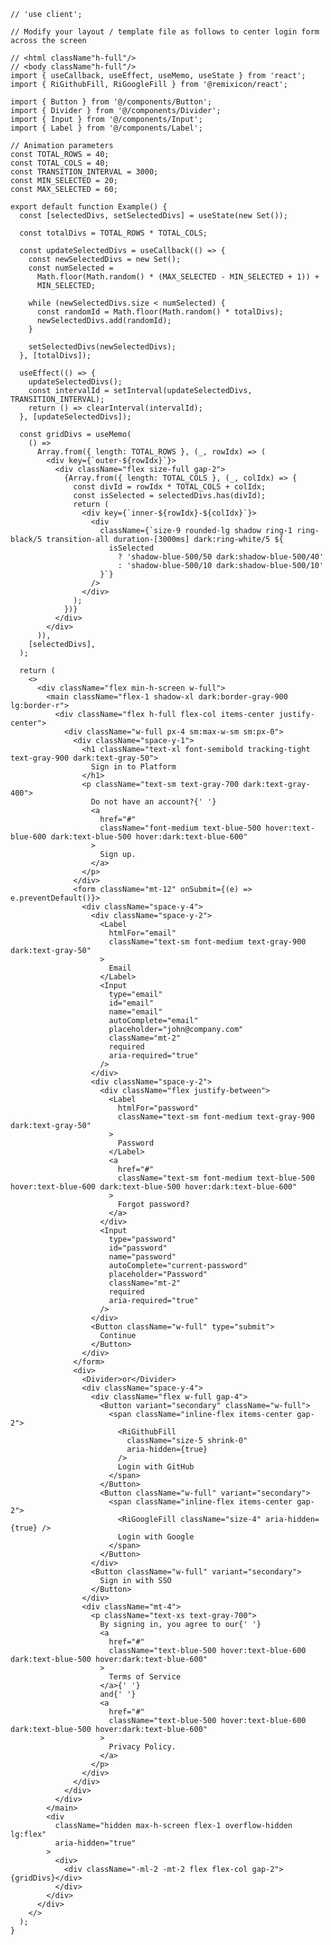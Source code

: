 ````tsx
// 'use client';

// Modify your layout / template file as follows to center login form across the screen

// <html className"h-full"/>
// <body className"h-full"/>
import { useCallback, useEffect, useMemo, useState } from 'react';
import { RiGithubFill, RiGoogleFill } from '@remixicon/react';

import { Button } from '@/components/Button';
import { Divider } from '@/components/Divider';
import { Input } from '@/components/Input';
import { Label } from '@/components/Label';

// Animation parameters
const TOTAL_ROWS = 40;
const TOTAL_COLS = 40;
const TRANSITION_INTERVAL = 3000;
const MIN_SELECTED = 20;
const MAX_SELECTED = 60;

export default function Example() {
  const [selectedDivs, setSelectedDivs] = useState(new Set());

  const totalDivs = TOTAL_ROWS * TOTAL_COLS;

  const updateSelectedDivs = useCallback(() => {
    const newSelectedDivs = new Set();
    const numSelected =
      Math.floor(Math.random() * (MAX_SELECTED - MIN_SELECTED + 1)) +
      MIN_SELECTED;

    while (newSelectedDivs.size < numSelected) {
      const randomId = Math.floor(Math.random() * totalDivs);
      newSelectedDivs.add(randomId);
    }

    setSelectedDivs(newSelectedDivs);
  }, [totalDivs]);

  useEffect(() => {
    updateSelectedDivs();
    const intervalId = setInterval(updateSelectedDivs, TRANSITION_INTERVAL);
    return () => clearInterval(intervalId);
  }, [updateSelectedDivs]);

  const gridDivs = useMemo(
    () =>
      Array.from({ length: TOTAL_ROWS }, (_, rowIdx) => (
        <div key={`outer-${rowIdx}`}>
          <div className="flex size-full gap-2">
            {Array.from({ length: TOTAL_COLS }, (_, colIdx) => {
              const divId = rowIdx * TOTAL_COLS + colIdx;
              const isSelected = selectedDivs.has(divId);
              return (
                <div key={`inner-${rowIdx}-${colIdx}`}>
                  <div
                    className={`size-9 rounded-lg shadow ring-1 ring-black/5 transition-all duration-[3000ms] dark:ring-white/5 ${
                      isSelected
                        ? 'shadow-blue-500/50 dark:shadow-blue-500/40'
                        : 'shadow-blue-500/10 dark:shadow-blue-500/10'
                    }`}
                  />
                </div>
              );
            })}
          </div>
        </div>
      )),
    [selectedDivs],
  );

  return (
    <>
      <div className="flex min-h-screen w-full">
        <main className="flex-1 shadow-xl dark:border-gray-900 lg:border-r">
          <div className="flex h-full flex-col items-center justify-center">
            <div className="w-full px-4 sm:max-w-sm sm:px-0">
              <div className="space-y-1">
                <h1 className="text-xl font-semibold tracking-tight text-gray-900 dark:text-gray-50">
                  Sign in to Platform
                </h1>
                <p className="text-sm text-gray-700 dark:text-gray-400">
                  Do not have an account?{' '}
                  <a
                    href="#"
                    className="font-medium text-blue-500 hover:text-blue-600 dark:text-blue-500 hover:dark:text-blue-600"
                  >
                    Sign up.
                  </a>
                </p>
              </div>
              <form className="mt-12" onSubmit={(e) => e.preventDefault()}>
                <div className="space-y-4">
                  <div className="space-y-2">
                    <Label
                      htmlFor="email"
                      className="text-sm font-medium text-gray-900 dark:text-gray-50"
                    >
                      Email
                    </Label>
                    <Input
                      type="email"
                      id="email"
                      name="email"
                      autoComplete="email"
                      placeholder="john@company.com"
                      className="mt-2"
                      required
                      aria-required="true"
                    />
                  </div>
                  <div className="space-y-2">
                    <div className="flex justify-between">
                      <Label
                        htmlFor="password"
                        className="text-sm font-medium text-gray-900 dark:text-gray-50"
                      >
                        Password
                      </Label>
                      <a
                        href="#"
                        className="text-sm font-medium text-blue-500 hover:text-blue-600 dark:text-blue-500 hover:dark:text-blue-600"
                      >
                        Forgot password?
                      </a>
                    </div>
                    <Input
                      type="password"
                      id="password"
                      name="password"
                      autoComplete="current-password"
                      placeholder="Password"
                      className="mt-2"
                      required
                      aria-required="true"
                    />
                  </div>
                  <Button className="w-full" type="submit">
                    Continue
                  </Button>
                </div>
              </form>
              <div>
                <Divider>or</Divider>
                <div className="space-y-4">
                  <div className="flex w-full gap-4">
                    <Button variant="secondary" className="w-full">
                      <span className="inline-flex items-center gap-2">
                        <RiGithubFill
                          className="size-5 shrink-0"
                          aria-hidden={true}
                        />
                        Login with GitHub
                      </span>
                    </Button>
                    <Button className="w-full" variant="secondary">
                      <span className="inline-flex items-center gap-2">
                        <RiGoogleFill className="size-4" aria-hidden={true} />
                        Login with Google
                      </span>
                    </Button>
                  </div>
                  <Button className="w-full" variant="secondary">
                    Sign in with SSO
                  </Button>
                </div>
                <div className="mt-4">
                  <p className="text-xs text-gray-700">
                    By signing in, you agree to our{' '}
                    <a
                      href="#"
                      className="text-blue-500 hover:text-blue-600 dark:text-blue-500 hover:dark:text-blue-600"
                    >
                      Terms of Service
                    </a>{' '}
                    and{' '}
                    <a
                      href="#"
                      className="text-blue-500 hover:text-blue-600 dark:text-blue-500 hover:dark:text-blue-600"
                    >
                      Privacy Policy.
                    </a>
                  </p>
                </div>
              </div>
            </div>
          </div>
        </main>
        <div
          className="hidden max-h-screen flex-1 overflow-hidden lg:flex"
          aria-hidden="true"
        >
          <div>
            <div className="-ml-2 -mt-2 flex flex-col gap-2">{gridDivs}</div>
          </div>
        </div>
      </div>
    </>
  );
}

````